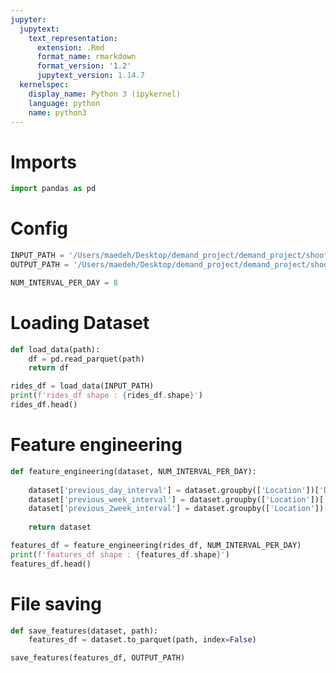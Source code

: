```yaml
---
jupyter:
  jupytext:
    text_representation:
      extension: .Rmd
      format_name: rmarkdown
      format_version: '1.2'
      jupytext_version: 1.14.7
  kernelspec:
    display_name: Python 3 (ipykernel)
    language: python
    name: python3
---
```


# Imports

```python
import pandas as pd
```

# Config

```python
INPUT_PATH = '/Users/maedeh/Desktop/demand_project/demand_project/shoofer-demand-prediction/data/labels_phase2.parquet'
OUTPUT_PATH = '/Users/maedeh/Desktop/demand_project/demand_project/shoofer-demand-prediction/data/features_df_phase2.parquet'

NUM_INTERVAL_PER_DAY = 8
```

# Loading Dataset

```python
def load_data(path):
    df = pd.read_parquet(path) 
    return df
```

```python
rides_df = load_data(INPUT_PATH)
print(f'rides_df shape : {rides_df.shape}')
rides_df.head()
```

# Feature engineering

```python
def feature_engineering(dataset, NUM_INTERVAL_PER_DAY):
    
    dataset['previous_day_interval'] = dataset.groupby(['Location'])['Demand'].shift(1*NUM_INTERVAL_PER_DAY)
    dataset['previous_week_interval'] = dataset.groupby(['Location'])['Demand'].shift(7*NUM_INTERVAL_PER_DAY)
    dataset['previous_2week_interval'] = dataset.groupby(['Location'])['Demand'].shift(14*NUM_INTERVAL_PER_DAY)
    
    return dataset
```

```python
features_df = feature_engineering(rides_df, NUM_INTERVAL_PER_DAY)
print(f'features_df shape : {features_df.shape}') 
features_df.head()
```

# File saving

```python
def save_features(dataset, path):
    features_df = dataset.to_parquet(path, index=False)
```

```python
save_features(features_df, OUTPUT_PATH)
```

```python

```
